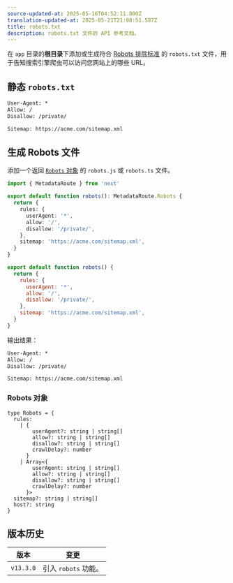 ```yaml
---
source-updated-at: 2025-05-16T04:52:11.000Z
translation-updated-at: 2025-05-21T21:08:51.587Z
title: robots.txt
description: robots.txt 文件的 API 参考文档。
---
```


在 `app` 目录的**根目录**下添加或生成符合 [Robots 排除标准](https://en.wikipedia.org/wiki/Robots.txt#Standard) 的 `robots.txt` 文件，用于告知搜索引擎爬虫可以访问您网站上的哪些 URL。

## 静态 `robots.txt`

```txt filename="app/robots.txt"
User-Agent: *
Allow: /
Disallow: /private/

Sitemap: https://acme.com/sitemap.xml
```

## 生成 Robots 文件

添加一个返回 [`Robots` 对象](#robots-object) 的 `robots.js` 或 `robots.ts` 文件。

```ts filename="app/robots.ts" switcher
import { MetadataRoute } from 'next'

export default function robots(): MetadataRoute.Robots {
  return {
    rules: {
      userAgent: '*',
      allow: '/',
      disallow: '/private/',
    },
    sitemap: 'https://acme.com/sitemap.xml',
  }
}
```

```js filename="app/robots.js" switcher
export default function robots() {
  return {
    rules: {
      userAgent: '*',
      allow: '/',
      disallow: '/private/',
    },
    sitemap: 'https://acme.com/sitemap.xml',
  }
}
```

输出结果：

```txt
User-Agent: *
Allow: /
Disallow: /private/

Sitemap: https://acme.com/sitemap.xml
```

### Robots 对象

```tsx
type Robots = {
  rules:
    | {
        userAgent?: string | string[]
        allow?: string | string[]
        disallow?: string | string[]
        crawlDelay?: number
      }
    | Array<{
        userAgent: string | string[]
        allow?: string | string[]
        disallow?: string | string[]
        crawlDelay?: number
      }>
  sitemap?: string | string[]
  host?: string
}
```

## 版本历史

| 版本       | 变更                  |
| ---------- | --------------------- |
| `v13.3.0` | 引入 `robots` 功能。 |
